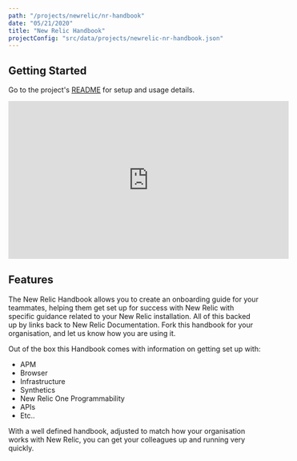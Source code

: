 ```yaml
---
path: "/projects/newrelic/nr-handbook"
date: "05/21/2020"
title: "New Relic Handbook"
projectConfig: "src/data/projects/newrelic-nr-handbook.json"
---
```


## Getting Started

Go to the project's [README](https://github.com/newrelic/nr-handbook) for setup and usage details.


<div className="responsive-video">
  <iframe width="560" height="315" src="https://www.youtube.com/embed/7wnav6Fu9T0" frameborder="0" allow="accelerometer; autoplay; encrypted-media; gyroscope; picture-in-picture" allowfullscreen></iframe>
</div>


## Features

The New Relic Handbook allows you to create an onboarding guide for your teammates, helping them get set up for success with New Relic with specific guidance related to your New Relic installation. All of this backed up by links back to New Relic Documentation.
Fork this handbook for your organisation, and let us know how you are using it. 

Out of the box this Handbook comes with information on getting set up with: 

- APM
- Browser 
- Infrastructure
- Synthetics
- New Relic One Programmability
- APIs
- Etc.. 

With a well defined handbook, adjusted to match how your organisation works with New Relic, you can get your colleagues up and running very quickly. 